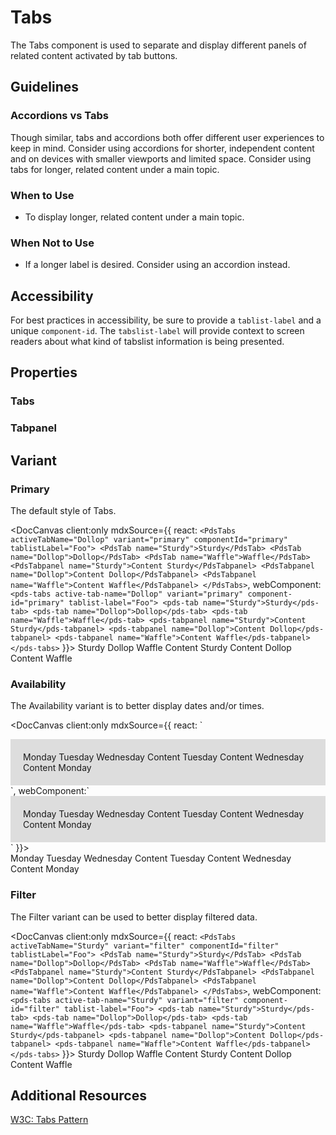 
# Tabs

The Tabs component is used to separate and display different panels of related content activated by tab buttons.

## Guidelines

### Accordions vs Tabs

Though similar, tabs and accordions both offer different user experiences to keep in mind. Consider using accordions for shorter, independent content and on devices with smaller viewports and limited space. Consider using tabs for longer, related content under a main topic.

### When to Use

- To display longer, related content under a main topic.

### When Not to Use

- If a longer label is desired. Consider using an accordion instead.

## Accessibility

For best practices in accessibility, be sure to provide a `tablist-label` and a unique `component-id`. The `tabslist-label` will provide context to screen readers about what kind of tabslist information is being presented.

## Properties

<DocArgsTable componentName='pds-tabs' docSource={components} />

### Tabs

<DocArgsTable componentName='pds-tab' docSource={components} />

### Tabpanel

<DocArgsTable componentName='pds-tabpanel' docSource={components} />

## Variant

### Primary

The default style of Tabs.

<DocCanvas client:only mdxSource={{
  react: `
<PdsTabs activeTabName="Dollop" variant="primary" componentId="primary" tablistLabel="Foo">
  <PdsTab name="Sturdy">Sturdy</PdsTab>
  <PdsTab name="Dollop">Dollop</PdsTab>
  <PdsTab name="Waffle">Waffle</PdsTab>
  <PdsTabpanel name="Sturdy">Content Sturdy</PdsTabpanel>
  <PdsTabpanel name="Dollop">Content Dollop</PdsTabpanel>
  <PdsTabpanel name="Waffle">Content Waffle</PdsTabpanel>
</PdsTabs>
`,
  webComponent: `
<pds-tabs active-tab-name="Dollop" variant="primary" component-id="primary" tablist-label="Foo">
  <pds-tab name="Sturdy">Sturdy</pds-tab>
  <pds-tab name="Dollop">Dollop</pds-tab>
  <pds-tab name="Waffle">Waffle</pds-tab>
  <pds-tabpanel name="Sturdy">Content Sturdy</pds-tabpanel>
  <pds-tabpanel name="Dollop">Content Dollop</pds-tabpanel>
  <pds-tabpanel name="Waffle">Content Waffle</pds-tabpanel>
</pds-tabs>
`
}}>
  <pds-tabs active-tab-name="Dollop" variant="primary" component-id="primary" tablist-label="Foo">
    <pds-tab name="Sturdy">Sturdy</pds-tab>
    <pds-tab name="Dollop">Dollop</pds-tab>
    <pds-tab name="Waffle">Waffle</pds-tab>
    <pds-tabpanel name="Sturdy">Content Sturdy</pds-tabpanel>
    <pds-tabpanel name="Dollop">Content Dollop</pds-tabpanel>
    <pds-tabpanel name="Waffle">Content Waffle</pds-tabpanel>
  </pds-tabs>
</DocCanvas>

### Availability

The Availability variant is to better display dates and/or times.

<DocCanvas client:only mdxSource={{
  react: `
<div style="background-color: #ddd; padding: 20px;">
  <PdsTabs activeTabName="tuesday" variant="availability" componentId="availability" tablistLabel="Foo">
    <PdsTab name="monday">Monday</PdsTab>
    <PdsTab name="tuesday">Tuesday</PdsTab>
    <PdsTab name="wednesday">Wednesday</PdsTab>
    <PdsTabpanel name="tuesday">Content Tuesday</PdsTabpanel>
    <PdsTabpanel name="wednesday">Content Wednesday</PdsTabpanel>
    <PdsTabpanel name="monday">Content Monday</PdsTabpanel>
  </PdsTabs>
</div>
`,
  webComponent:`
<div style="background-color: #ddd; padding: 20px;">
  <pds-tabs active-tab-name="tuesday" variant="availability" component-id="availability" tablist-label="Foo">
    <pds-tab name="monday">Monday</pds-tab>
    <pds-tab name="tuesday">Tuesday</pds-tab>
    <pds-tab name="wednesday">Wednesday</pds-tab>
    <pds-tabpanel name="tuesday">Content Tuesday</pds-tabpanel>
    <pds-tabpanel name="wednesday">Content Wednesday</pds-tabpanel>
    <pds-tabpanel name="monday">Content Monday</pds-tabpanel>
  </pds-tabs>
</div>
`
}}>
  <div style={{backgroundColor: '#ddd', padding: '20px'}}>
    <pds-tabs active-tab-name="tuesday" variant="availability" component-id="availability" tablist-label="Foo">
      <pds-tab name="monday">Monday</pds-tab>
      <pds-tab name="tuesday">Tuesday</pds-tab>
      <pds-tab name="wednesday">Wednesday</pds-tab>
      <pds-tabpanel name="tuesday">Content Tuesday</pds-tabpanel>
      <pds-tabpanel name="wednesday">Content Wednesday</pds-tabpanel>
      <pds-tabpanel name="monday">Content Monday</pds-tabpanel>
    </pds-tabs>
  </div>
</DocCanvas>

### Filter

The Filter variant can be used to better display filtered data.

<DocCanvas client:only mdxSource={{
  react: `
<PdsTabs activeTabName="Sturdy" variant="filter" componentId="filter" tablistLabel="Foo">
  <PdsTab name="Sturdy">Sturdy</PdsTab>
  <PdsTab name="Dollop">Dollop</PdsTab>
  <PdsTab name="Waffle">Waffle</PdsTab>
  <PdsTabpanel name="Sturdy">Content Sturdy</PdsTabpanel>
  <PdsTabpanel name="Dollop">Content Dollop</PdsTabpanel>
  <PdsTabpanel name="Waffle">Content Waffle</PdsTabpanel>
</PdsTabs>
`,
  webComponent: `
<pds-tabs active-tab-name="Sturdy" variant="filter" component-id="filter" tablist-label="Foo">
  <pds-tab name="Sturdy">Sturdy</pds-tab>
  <pds-tab name="Dollop">Dollop</pds-tab>
  <pds-tab name="Waffle">Waffle</pds-tab>
  <pds-tabpanel name="Sturdy">Content Sturdy</pds-tabpanel>
  <pds-tabpanel name="Dollop">Content Dollop</pds-tabpanel>
  <pds-tabpanel name="Waffle">Content Waffle</pds-tabpanel>
</pds-tabs>
`
}}>
  <pds-tabs active-tab-name="Sturdy" variant="filter" component-id="filter" tablist-label="Foo">
    <pds-tab name="Sturdy">Sturdy</pds-tab>
    <pds-tab name="Dollop">Dollop</pds-tab>
    <pds-tab name="Waffle">Waffle</pds-tab>
    <pds-tabpanel name="Sturdy">Content Sturdy</pds-tabpanel>
    <pds-tabpanel name="Dollop">Content Dollop</pds-tabpanel>
    <pds-tabpanel name="Waffle">Content Waffle</pds-tabpanel>
  </pds-tabs>
</DocCanvas>

## Additional Resources

[W3C: Tabs Pattern](https://www.w3.org/WAI/ARIA/apg/patterns/tabs/)
